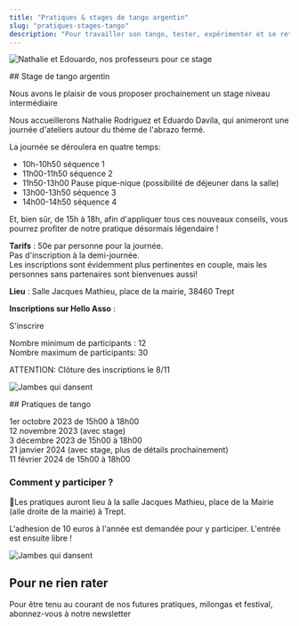 ```yaml
---
title: "Pratiques & stages de tango argentin"
slug: "pratiques-stages-tango"
description: "Pour travailler son tango, tester, expérimenter et se retrouver, rien ne vaut une bonne pratique !"
---
```



<Container>

<TextWithImage order="imageText">

<Image
  slot="content1"
  src="/img/photos/edouardo-nathalie.jpg"
  width={800}
  height={500}
  format="webp"
  alt="Nathalie et Edouardo, nos professeurs pour ce stage"
/>

<section slot='content2'>
## Stage de tango argentin

Nous avons le plaisir de vous proposer prochainement un stage niveau intermédiaire

Nous accueillerons Nathalie Rodriguez et Eduardo Davila, qui animeront une journée d'ateliers autour du thème de l'abrazo fermé.

La journée se déroulera en quatre temps:

- 10h-10h50 séquence 1
- 11h00-11h50 séquence 2
- 11h50-13h00 Pause pique-nique (possibilité de déjeuner dans la salle)
- 13h00-13h50 séquence 3
- 14h00-14h50 séquence 4

Et, bien sûr, de 15h à 18h, afin d'appliquer tous ces nouveaux conseils, vous pourrez profiter de notre pratique désormais légendaire !

**Tarifs** : 50e par personne pour la journée.  
Pas d'inscription à la demi-journée.  
Les inscriptions sont évidemment plus pertinentes en couple, mais les personnes sans partenaires sont bienvenues aussi!

**Lieu** : Salle Jacques Mathieu, place de la mairie, 38460 Trept

**Inscriptions sur Hello Asso** :

<Btn href="https://www.helloasso.com/associations/tango-bucolico/evenements/stage-intermediaire-12-nov-23-nathalie-et-eduardo">
  S'inscrire
</Btn>

Nombre minimum de participants : 12  
Nombre maximum de participants: 30

ATTENTION: Clôture des inscriptions le 8/11

</section>
</TextWithImage>

<TextWithImage order="imageText">

<Image
  slot="content2"
  src="/img/photos/parada.jpg"
  width={800}
  height={500}
  format="webp"
  alt="Jambes qui dansent"
/>

<section slot='content1'>
## Pratiques de tango

1er octobre 2023 de 15h00 à 18h00  
12 novembre 2023 (avec stage)  
3 décembre 2023 de 15h00 à 18h00  
21 janvier 2024 (avec stage, plus de détails prochainement)  
11 février 2024 de 15h00 à 18h00

### Comment y participer ?

📍Les pratiques auront lieu à la salle Jacques Mathieu, place de la Mairie (aile droite de la mairie) à Trept.

L'adhesion de 10 euros à l'année est demandée pour y participer. L'entrée est ensuite libre !

</section>
</TextWithImage>

<TextWithImage order="imageText">
<Image
  slot="content1"
  src="/img/photos/newsletter.jpg"
  width={800}
  height={500}
  format="webp"
  alt="Jambes qui dansent"
/>

<section slot='content2'>
<h2>Pour ne rien rater</h2>

<p>
  Pour être tenu au courant de nos futures pratiques, milongas et festival,
  abonnez-vous à notre newsletter
</p>
<div class="ml-embedded form-container text-dark" data-form="eVDGbP" />

</section>
</TextWithImage>
</Container>
